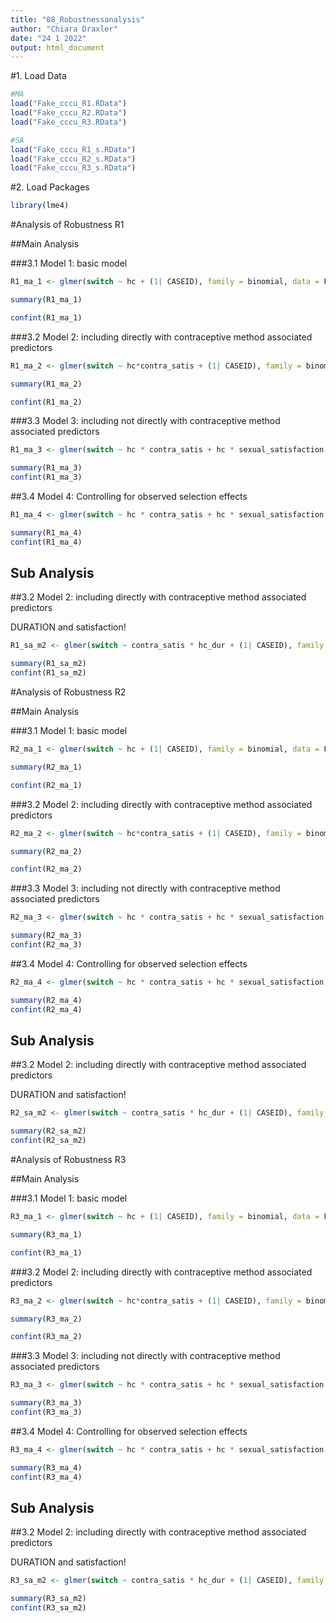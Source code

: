 ```yaml
---
title: "08_Robustnessanalysis"
author: "Chiara Draxler"
date: "24 1 2022"
output: html_document
---
```

#1. Load Data
```r
#MA
load("Fake_cccu_R1.RData")
load("Fake_cccu_R2.RData")
load("Fake_cccu_R3.RData")

#SA
load("Fake_cccu_R1_s.RData")
load("Fake_cccu_R2_s.RData")
load("Fake_cccu_R3_s.RData")
```


#2. Load Packages
```r
library(lme4)
```

#Analysis of Robustness R1

##Main Analysis

###3.1 Model 1: basic model
```r
R1_ma_1 <- glmer(switch ~ hc + (1| CASEID), family = binomial, data = Fake_cccu_R1)

summary(R1_ma_1)

confint(R1_ma_1)

```


###3.2 Model 2: including directly with contraceptive method associated predictors
```r
R1_ma_2 <- glmer(switch ~ hc*contra_satis + (1| CASEID), family = binomial, data = Fake_cccu_R1)

summary(R1_ma_2)

confint(R1_ma_2)
```

###3.3 Model 3: including not directly with contraceptive method associated predictors
```r
R1_ma_3 <- glmer(switch ~ hc * contra_satis + hc * sexual_satisfaction + hc * sex_freq + (1| CASEID), family = binomial, data = Fake_cccu_R1)

summary(R1_ma_3)
confint(R1_ma_3)

```

##3.4 Model 4: Controlling for observed selection effects
```r
R1_ma_4 <- glmer(switch ~ hc * contra_satis + hc * sexual_satisfaction + hc * sex_freq + hc *AGE + hc *DEGREE_recode + hc *POVRATE + hc *HLTHPROB_recode + hc *MEDPROB_recode +  hc *GAPINS_recode + hc *TYPEINS_recode + hc *NKIDS_t1 +  hc *pregnant_between_waves + hc *had_baby_between_waves+ hc *Avoid_r + hc *FEELPG_recode + hc *rel_dur_factor + (1| CASEID), family = binomial, data = Fake_cccu_R1)

summary(R1_ma_4)
confint(R1_ma_4)
```

## Sub Analysis

##3.2 Model 2: including directly with contraceptive method associated predictors

DURATION and satisfaction!

```r
R1_sa_m2 <- glmer(switch ~ contra_satis * hc_dur + (1| CASEID), family = binomial, data = Fake_cccu_R1_s)

summary(R1_sa_m2)
confint(R1_sa_m2)
```



#Analysis of Robustness R2

##Main Analysis

###3.1 Model 1: basic model
```r
R2_ma_1 <- glmer(switch ~ hc + (1| CASEID), family = binomial, data = Fake_cccu_R2)

summary(R2_ma_1)

confint(R2_ma_1)

```


###3.2 Model 2: including directly with contraceptive method associated predictors
```r
R2_ma_2 <- glmer(switch ~ hc*contra_satis + (1| CASEID), family = binomial, data = Fake_cccu_R2)

summary(R2_ma_2)

confint(R2_ma_2)
```

###3.3 Model 3: including not directly with contraceptive method associated predictors
```r
R2_ma_3 <- glmer(switch ~ hc * contra_satis + hc * sexual_satisfaction + hc * sex_freq + (1| CASEID), family = binomial, data = Fake_cccu_R2)

summary(R2_ma_3)
confint(R2_ma_3)

```

##3.4 Model 4: Controlling for observed selection effects
```r
R2_ma_4 <- glmer(switch ~ hc * contra_satis + hc * sexual_satisfaction + hc * sex_freq + hc *AGE + hc *DEGREE_recode + hc *POVRATE + hc *HLTHPROB_recode + hc *MEDPROB_recode +  hc *GAPINS_recode + hc *TYPEINS_recode + hc *NKIDS_t1 +  hc *pregnant_between_waves + hc *had_baby_between_waves+ hc *Avoid_r + hc *FEELPG_recode + hc *rel_dur_factor + (1| CASEID), family = binomial, data = Fake_cccu_R2)

summary(R2_ma_4)
confint(R2_ma_4)
```

## Sub Analysis

##3.2 Model 2: including directly with contraceptive method associated predictors

DURATION and satisfaction!

```r
R2_sa_m2 <- glmer(switch ~ contra_satis * hc_dur + (1| CASEID), family = binomial, data = Fake_cccu_R2_s)

summary(R2_sa_m2)
confint(R2_sa_m2)
```


#Analysis of Robustness R3

##Main Analysis

###3.1 Model 1: basic model
```r
R3_ma_1 <- glmer(switch ~ hc + (1| CASEID), family = binomial, data = Fake_cccu_R3)

summary(R3_ma_1)

confint(R3_ma_1)

```


###3.2 Model 2: including directly with contraceptive method associated predictors
```r
R3_ma_2 <- glmer(switch ~ hc*contra_satis + (1| CASEID), family = binomial, data = Fake_cccu_R3)

summary(R3_ma_2)

confint(R3_ma_2)
```

###3.3 Model 3: including not directly with contraceptive method associated predictors
```r
R3_ma_3 <- glmer(switch ~ hc * contra_satis + hc * sexual_satisfaction + hc * sex_freq + (1| CASEID), family = binomial, data = Fake_cccu_R3)

summary(R3_ma_3)
confint(R3_ma_3)

```

##3.4 Model 4: Controlling for observed selection effects
```r
R3_ma_4 <- glmer(switch ~ hc * contra_satis + hc * sexual_satisfaction + hc * sex_freq + hc *AGE + hc *DEGREE_recode + hc *POVRATE + hc *HLTHPROB_recode + hc *MEDPROB_recode +  hc *GAPINS_recode + hc *TYPEINS_recode + hc *NKIDS_t1 +  hc *pregnant_between_waves + hc *had_baby_between_waves+ hc *Avoid_r + hc *FEELPG_recode + hc *rel_dur_factor + (1| CASEID), family = binomial, data = Fake_cccu_R3)

summary(R3_ma_4)
confint(R3_ma_4)
```

## Sub Analysis

##3.2 Model 2: including directly with contraceptive method associated predictors

DURATION and satisfaction!

```r
R3_sa_m2 <- glmer(switch ~ contra_satis * hc_dur + (1| CASEID), family = binomial, data = Fake_cccu_3_s)

summary(R3_sa_m2)
confint(R3_sa_m2)

```

